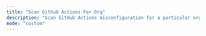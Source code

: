 ```yaml
---
title: "Scan Github Actions For Org"
description: "Scan GitHub Actions misconfiguration for a particular org"
mode: "custom"
---
```



<WorkflowPage 
title="Scan Github Actions For Org"
category="Vulnerability Scanning"
description="Scan GitHub Actions misconfiguration for a particular org"
createdOn="02 February, 2023"
author="zaric"
workflowUrl="https://editor.staging.trickest.io/preview?workflow_url=https://trickest-public-workflow.s3.eu-central-1.amazonaws.com/9ba2377b-152e-42be-b5cf-40f9c5fe0da1.json"
id="9ba2377b-152e-42be-b5cf-40f9c5fe0da1"
/>